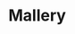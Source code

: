 
# Mallery
<ProjectDetails
  floatRight
  region="Crownlands"
  house="House Mallery"
  type="Castle"
  status="Completed"
  warp="/warp mallery"
  projectLead="WhereRmyDragons"
  dateStarted="2018-10-26T07:00:00+00:00"
  dateCompleted="2018-10-26T07:00:00+00:00"
/>
